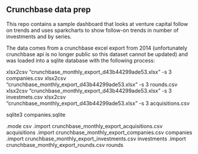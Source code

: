 

## Crunchbase data prep

This repo contains a sample dashboard that looks at venture capital follow on trends and uses sparkcharts to show follow-on trends in number of investments and by series.

The data comes from a crunchbase excel export from 2014 (unfortunately crunchbase api is no longer public so this dataset cannot be updated) and was loaded into a sqlite database with the following process:

xlsx2csv "crunchbase_monthly_export_d43b44299ade53.xlsx" -s 3 companies.csv
xlsx2csv "crunchbase_monthly_export_d43b44299ade53.xlsx" -s 3 rounds.csv
xlsx2csv "crunchbase_monthly_export_d43b44299ade53.xlsx" -s 3 investmets.csv
xlsx2csv "crunchbase_monthly_export_d43b44299ade53.xlsx" -s 3 acquisitions.csv

sqlite3 companies.sqlite

.mode csv
.import crunchbase_monthly_export_acquisitions.csv acquisitions
.import crunchbase_monthly_export_companies.csv companies
.import crunchbase_monthly_export_investments.csv investments
.import crunchbase_monthly_export_rounds.csv rounds
